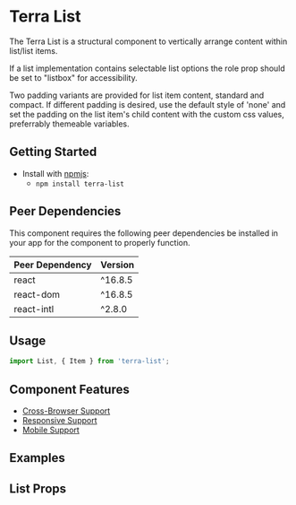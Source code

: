 


<Badge />

# Terra List

The Terra List is a structural component to vertically arrange content within list/list items.

If a list implementation contains selectable list options the role prop should be set to "listbox" for accessibility.

Two padding variants are provided for list item content, standard and compact.
If different padding is desired, use the default style of 'none' and set the padding on the list item's child content with the custom css values, preferrably themeable variables.

## Getting Started

- Install with [npmjs](https://www.npmjs.com):
  - `npm install terra-list`

<!-- AUTO-GENERATED-CONTENT:START Peer Dependencies -->
## Peer Dependencies

This component requires the following peer dependencies be installed in your app for the component to properly function.

| Peer Dependency | Version |
|-|-|
| react | ^16.8.5 |
| react-dom | ^16.8.5 |
| react-intl | ^2.8.0 |

<!-- AUTO-GENERATED-CONTENT:END -->

## Usage

```jsx
import List, { Item } from 'terra-list';
```

## Component Features
* [Cross-Browser Support](https://engineering.cerner.com/terra-ui/about/terra-ui/component-standards#cross-browser-support)
* [Responsive Support](https://engineering.cerner.com/terra-ui/about/terra-ui/component-standards#responsive-support)
* [Mobile Support](https://engineering.cerner.com/terra-ui/about/terra-ui/component-standards#mobile-support)

## Examples
<ListExample title="Default List" />
<ListDividedExample title="Divided List" />
<ListPaddedExample title="Padded List" />
<AriaDescribedByVisibleList
  title="Patient List with Visible Instructions using the ariaDescribedBy prop for accessibility"
  description="For assistive technology users, this example adds the aria-describedby attribute
  (in reference to the visible text above the list) to give additional instructions for how the user
  should use this list."
/>
<AriaDescribedByHiddenList
  title="Patient List with Visually Hidden Instructions using the ariaDescribedBy prop for accessibility"
  description="For assistive technology users, this example adds the aria-describedby attribute
  (in reference to visually hidden text) to give additional instructions for how the user
  should use this list."
/>
  <AriaDescriptionList
  title="Patient List with instructions using the ariaDescription prop for accessibility"
  description="For assistive technology users, this example adds the aria-description attribute
  to give additional instructions for how the user should use this list."
/>
<AriaDetailsList
  title="Patient List with Visible Instructions using the ariaDetails prop for  accessibility"
  description="For assistive technology users, this example adds the aria-details attribute
  (in reference to the visible text above the list) to give additional instructions for how the user
  should use this list."
/>
<ListDraggableExample/>
<ListDraggableCheckboxExample/>

## List Props
<ListPropsTable />